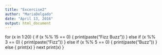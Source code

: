 ---
title: "Excercise2"
author: "MariaDelgado"
date: "April 13, 2016"
output: html_document
---
 for (x in 1:20) {
     if (x %% 15 == 0) {
         print(paste("Fizz Buzz"))
         }
         else if (x %% 3 == 0) {
             print(paste("Fizz"))
         }
         else if (x %% 5 == 0) {
             print(paste("Buzz"))
         }
         else {
             print(x)
         }
 next
 print(x)
 }
 